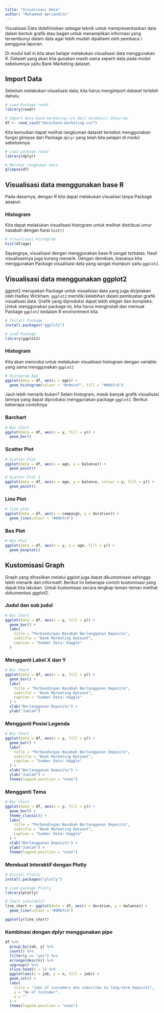 ```yaml
---
title: "Visualisasi Data"
author: "Muhammad Apriandito"
---
```


Visualisasi Data didefinisikan sebagai teknik untuk mempresentasikan data dalam bentuk grafik atau bagan untuk menampilkan informasi yang tersembunyi dalam data agar lebih mudah dipahami oleh pembaca / pengguna laporan. 

Di modul kali in kita akan belajar melakukan visualisasi data menggunakan R. Dataset yang akan kita gunakan masih sama seperti data pada modul sebelumnya yaitu Bank Marketing dataset.

## Import Data
Sebelum melakukan visualisasi data, kita harus mengimport dataset terlebih dahulu. 

```r
# Load Package readr
library(readr)

# Import data bank-marketing.csv dari direktori data/raw
df <- read_csv2("data/bank-marketing.csv")
```

Kita kemudian dapat melihat rangkuman dataset tersebut menggunakan fungsi glimpse dari Package `dplyr` yang telah kita pelajari di modul sebelumnya. 

```r
# Load package readr
library(dplyr)

# Melihat rangkuman data
glimpse(df)
```

## Visualisasi data menggunakan base R

Pada dasarnya, dengan R kita dapat melakukan visualiasi tanpa Package apapun.

### Histogram

Kita dapat melakukan visualisasi histogram untuk melihat distribusi umur nasabah dengan funsi `hist()`

```r
# Visualisasi Histogram
hist(df$age)
```

Sayangnya, visualisasi dengan menggunakan base R sangat terbatas. Hasil visualisasinya juga kurang menarik. Dengan demikian, biasanya kita menggunakan Package visualisasi data yang sangat mumpuni yaitu `ggplot2`.

## Visualisasi data menggunakan ggplot2
ggplot2 merupakan Package untuk visualisasi data yang juga diciptakan oleh Hadley Wickham. `ggplot2` memiliki kelebihan dalam pembuatan grafik visualisasi data. Grafik yang diproduksi dapat lebih elegan dan kompleks. Untuk menggunakan package ini, kita harus menginstall dan memuat Package `ggplot2` kedalam R environtment kita.

```r
# Install Package
install.packages("ggplot2")
```

```r
# Load Package
library(ggplot2)
```

### Histogram
Kita akan mencoba untuk melakukan visualisasi histogram dengan variable yang sama menggunakan `ggplot2`

```r
# Histogram Age
ggplot(data = df, aes(x = age)) +
  geom_histogram(colour = "#e9ecef", fill = "#00bfc4")
```

Jauh lebih menarik bukan? Selain histogram, masik banyak grafik visualisasi lainnya yang dapat diproduksi menggunakan package `ggplot2`. Berikut beberapa contohnya. 

### Barchart
```r
# Bar Chart
ggplot(data = df, aes(x = y, fill = y)) +
  geom_bar()
```

### Scatter Plot
```r
# Scatter Plot
ggplot(data = df, aes(x = age, y = balance)) +
  geom_point()
```

```r
# Scatter Plot 2
ggplot(data = df, aes(x = age, y = balance, colour = y, fill = y)) +
  geom_point()
```

### Line Plot
```r
# line plot
ggplot(data = df, aes(x = campaign, y = duration)) +
  geom_line(colour = "#00bfc4")
```

### Box Plot
```r
# Box Plot
ggplot(data = df, aes(x = y, y = age, fill = y)) +
  geom_boxplot()
```

## Kustomisasi Graph
Graph yang dihasilkan melalui ggplot juga dapat dikustomisasi sehingga lebih menarik dan informatif. Berikut ini beberapa contoh kustomisasi yang dapat kita lakukan. Untuk kustomisasi secara lengkap teman-teman melihat dokumentasi ggplot2. 

### Judul dan sub judul
```r
# Bar Chart
ggplot(data = df, aes(x = y, fill = y)) +
  geom_bar() +
  labs(
    title = "Perbandingan Nasabah Berlangganan Deposito",
    subtitle = "Bank Marketing Dataset",
    caption = "Sumber Data: Kaggle"
  )
```

### Mengganti Label X dan Y
```r
# Bar Chart
ggplot(data = df, aes(x = y, fill = y)) +
  geom_bar() +
  labs(
    title = "Perbandingan Nasabah Berlangganan Deposito",
    subtitle = "Bank Marketing Dataset",
    caption = "Sumber Data: Kaggle"
  ) +
  xlab("Berlangganan Deposito") +
  ylab("Jumlah")
```

### Mengganti Posisi Legenda
```r
# Bar Chart
ggplot(data = df, aes(x = y, fill = y)) +
  geom_bar() +
  labs(
    title = "Perbandingan Nasabah Berlangganan Deposito",
    subtitle = "Bank Marketing Dataset",
    caption = "Sumber Data: Kaggle"
  ) +
  xlab("Berlangganan Deposito") +
  ylab("Jumlah") +
  theme(legend.position = "none")
```

### Mengganti Tema
```r
# Bar Chart
ggplot(data = df, aes(x = y, fill = y)) +
  geom_bar() +
  theme_classic() +
  labs(
    title = "Perbandingan Nasabah Berlangganan Deposito",
    subtitle = "Bank Marketing Dataset",
    caption = "Sumber Data: Kaggle"
  ) +
  xlab("Berlangganan Deposito") +
  ylab("Jumlah") +
  theme(legend.position = "none")
```

### Membuat Interaktif dengan Plotly

```r
# Install Plotly
install.packages("plotly")
```

```r
# Load package Plotly
library(plotly)
```

```r
# Chart interaktif
line_chart <- ggplot(data = df, aes(x = duration, y = balance)) +
  geom_line(colour = "#00bfc4")

ggplotly(line_chart)
```

### Kombinasi dengan dplyr menggunakan pipe
```r
df %>%
  group_by(job, y) %>%
  count() %>%
  filter(y == "yes") %>%
  arrange(desc(n)) %>%
  ungroup() %>%
  slice_head(n = 5) %>%
  ggplot(aes(x = job, y = n, fill = job)) +
  geom_col() +
  labs(
    title = "Jobs of customers who subscribe to long-term deposits",
    y = "No of Customer",
    x = ""
  ) +
  theme(legend.position = "none")
```

